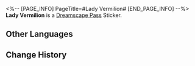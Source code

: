 <%-- [PAGE_INFO]
PageTitle=#Lady Vermilion#
[END_PAGE_INFO] --%>
{{Stub|Location information}}
{{Item Infobox
|id          = 225025
|image       = Dreamscape Pass Sticker Lady Vermilion.png
|type        = Dreamscape Pass Sticker
|type2       = Ashes to Ashes, Dust to Dust Stickers
|invCategory = 
|rarity      = 4
|effect      = 
|description = Digital stickers that can be used to decorate the pages of the Dreamtour Handbook. They come in many different styles.
|source1     = [[Unlocked by Default]]
}}
{{Description|Let's dress up together again, tweet!}}
'''Lady Vermilion''' is a [[Dreamscape Pass]] Sticker.

==Other Languages==
{{Other Languages
|en   = Lady Vermilion
|zhs  = 妃色夫人
|zht  = 妃色夫人
|ja   = マダム・スカーレット
|ko   = 버밀리온 여사
|es   = Señora Bermellón
|fr   = Mademoiselle Vermeille
|ru   = Госпожа Вермильон
|th   = มาดามชมพูพริ้ง
|vi   = Phu Nhân Đỏ Son
|de   = Lady Vermilion
|id   = Nyonya Pinkiwati
|pt   = Dama Vermilion
}}

==Change History==
{{Change History|2.3}}